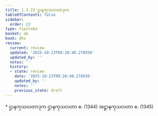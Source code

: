 ```yaml
---
title: 1.3.23 ဌာနကုသလတာဒုက
tableOfContents: false
sidebar:
  order: 23
type: tipitaka
basket: ab
book: dhs
review:
  current: review
  updated: '2025-10-23T09:20:48.278936'
  updated_by: ''
  notes: ''
  history:
  - state: review
    date: '2025-10-23T09:20:48.278936'
    updated_by: ''
    notes: ''
    previous_state: draft
---
```



<ReviewStatus review={frontmatter.review} showDetails={true} />

<HypothesisAnnotation frontmatter={frontmatter} />

<DynamicBreadcrumb />

<Paragraph type="center" book="dhs">
* ဌာနကုသလတာဒုက
</Paragraph>

<Division number="145" book="dhs" e="ch" v="29" p="38">

<Paragraph number="326" book="dhs">
ဌာနကုသလတာ စ. (<Emphasis>1344</Emphasis>)
</Paragraph>

<Paragraph number="327" book="dhs">
အဋ္ဌာနကုသလတာ စ. (<Emphasis>1345</Emphasis>)
</Paragraph>
</Division>